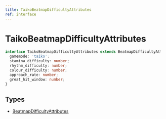 ```yaml
---
title: TaikoBeatmapDifficultyAttributes
ref: interface
---
```


# TaikoBeatmapDifficultyAttributes

```ts
interface TaikoBeatmapDifficultyAttributes extends BeatmapDifficultyAttributes {
  gamemode: 'taiko';
  stamina_difficulty: number;
  rhythm_difficulty: number;
  colour_difficulty: number;
  approach_rate: number;
  great_hit_window: number;
}
```

## Types

- [BeatmapDifficultyAttributes](/references/beatmap-difficulty-attributes)
